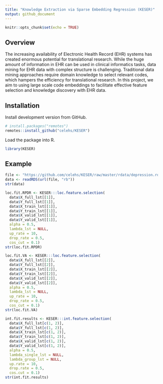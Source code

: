 ```yaml
---
title: "Knowledge Extraction via Sparse Embedding Regression (KESER)"
output: github_document
---
```


```r
knitr::opts_chunk$set(echo = TRUE)
```

## Overview

The increasing availability of Electronic Health Record (EHR) systems has created enormous potential for translational research. While the huge amount of information in EHR can be used in clinical informatics tasks, data mining for EHR data with complex structure is challenging. Traditional data mining approaches require domain knowledge to select relevant codes, which hampers the efficiency for translational research. In this project, we aim to using large scale code embeddings to facilitate effective feature selection and knowledge discovery with EHR data.

## Installation

Install development version from GitHub.

```r
# install.packages("remotes")
remotes::install_github("celehs/KESER")
```

Load the package into R.

```r
library(KESER)
```

## Example

```r
file <- "https://github.com/celehs/KESER/raw/master/rdata/depression.rds"
data <- readRDS(url(file, "rb"))
str(data)
```

```r
loc.fit.RPDR <- KESER:::loc.feature.selection(
  data$X_full_lst[[1]], 
  data$Y_full_lst[[1]],
  data$X_train_lst[[1]], 
  data$Y_train_lst[[1]], 
  data$X_valid_lst[[1]], 
  data$Y_valid_lst[[1]],
  alpha = 0.5, 
  lambda_lst = NULL, 
  up_rate = 10, 
  drop_rate = 0.5, 
  cos_cut = 0.1)
str(loc.fit.RPDR)
```

```r
loc.fit.VA <- KESER:::loc.feature.selection(
  data$X_full_lst[[2]], 
  data$Y_full_lst[[2]],
  data$X_train_lst[[2]], 
  data$Y_train_lst[[2]], 
  data$X_valid_lst[[2]], 
  data$Y_valid_lst[[2]],
  alpha = 0.5, 
  lambda_lst = NULL, 
  up_rate = 10, 
  drop_rate = 0.5, 
  cos_cut = 0.1)
str(loc.fit.VA)
```

```r
int.fit.results <- KESER:::int.feature.selection(
  data$X_full_lst[c(1, 2)], 
  data$Y_full_lst[c(1, 2)], 
  data$X_train_lst[c(1, 2)],
  data$Y_train_lst[c(1, 2)], 
  data$X_valid_lst[c(1, 2)], 
  data$Y_valid_lst[c(1, 2)],
  alpha = 0.5, 
  lambda_single_lst = NULL, 
  lambda_group_lst = NULL, 
  up.rate = 10, 
  drop.rate = 0.5, 
  cos.cut = 0.1)
str(int.fit.results)
```
